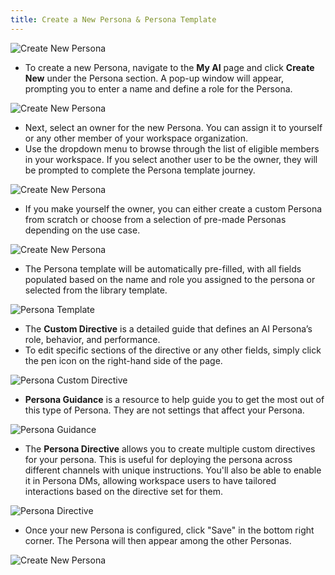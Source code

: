 ```yaml
---
title: Create a New Persona & Persona Template
---
```




![Create New Persona](/images/persona1.png)

* To create a new Persona, navigate to the **My AI** page and click **Create New** under the Persona section. A pop-up window will appear, prompting you to enter a name and define a role for the Persona.

![Create New Persona](/images/persona2.png)

* Next, select an owner for the new Persona. You can assign it to yourself or any other member of your workspace organization.
* Use the dropdown menu to browse through the list of eligible members in your workspace. If you select another user to be the owner, they will be prompted to complete the Persona template journey. 


![Create New Persona](/images/persona3.png)


* If you make yourself the owner, you can either create a custom Persona from scratch or choose from a selection of pre-made Personas depending on the use case.


![Create New Persona](/images/persona4.png)


* The Persona template will be automatically pre-filled, with all fields populated based on the name and role you assigned to the persona or selected from the library template.


![Persona Template](/images/persona5.png)


* The **Custom Directive** is a detailed guide that defines an AI Persona’s role, behavior, and performance.
* To edit specific sections of the directive or any other fields, simply click the pen icon on the right-hand side of the page.


![Persona Custom Directive](/images/persona6.png)


* **Persona Guidance** is a resource to help guide you to get the most out of this type of Persona. They are not settings that affect your Persona. 


![Persona Guidance](/images/persona7.png)


* The **Persona Directive** allows you to create multiple custom directives for your persona. This is useful for deploying the persona across different channels with unique instructions. You'll also be able to enable it in Persona DMs, allowing workspace users to have tailored interactions based on the directive set for them.


![Persona Directive](/images/persona8.png)


* Once your new Persona is configured, click "Save" in the bottom right corner. The Persona will then appear among the other Personas.


![Create New Persona](/images/persona9.png)





